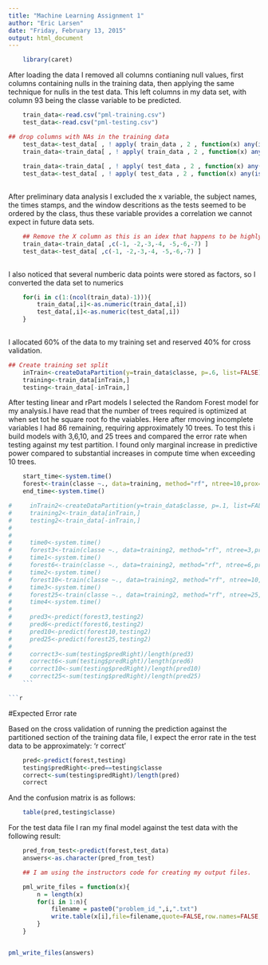 ```yaml
---
title: "Machine Learning Assignment 1"
author: "Eric Larsen"
date: "Friday, February 13, 2015"
output: html_document
---
```

```r
    library(caret)
```
After loading the data I removed all columns contianing null values, first columns containing nulls in the training data, then applying the same technique for nulls in the test data.  This left  columns in my data set, with column 93 being the classe variable to be predicted.  

```r
    

    train_data<-read.csv("pml-training.csv")
    test_data<-read.csv("pml-testing.csv")

## drop columns with NAs in the training data
    test_data<-test_data[ , ! apply( train_data , 2 , function(x) any(is.na(x)) ) ]
    train_data<-train_data[ , ! apply( train_data , 2 , function(x) any(is.na(x)) ) ]
    
    train_data<-train_data[ , ! apply( test_data , 2 , function(x) any(is.na(x)) ) ]
    test_data<-test_data[ , ! apply( test_data , 2 , function(x) any(is.na(x)) ) ]
    

```

After preliminary data analysis I excluded the x variable, the subject names, the times stamps, and the window descritions as the tests seemed to be ordered by the class, thus these variable provides a correlation we cannot expect in future data sets.
```r
    ## Remove the X column as this is an idex that happens to be highly correlated to the outcomes due to sorting.
    train_data<-train_data[ ,c(-1, -2,-3,-4, -5,-6,-7) ]
    test_data<-test_data[ ,c(-1, -2,-3,-4, -5,-6,-7) ]
    

```

    
I also noticed that several numberic data points were stored as factors, so I converted the data set to numerics

```r
    for(i in c(1:(ncol(train_data)-1))){
        train_data[,i]<-as.numeric(train_data[,i])
        test_data[,i]<-as.numeric(test_data[,i])
    }
    
```

I allocated 60% of the data to my training set and reserved 40% for cross validation.

```r
## Create training set split
    inTrain<-createDataPartition(y=train_data$classe, p=.6, list=FALSE)
    training<-train_data[inTrain,]
    testing<-train_data[-inTrain,]


```

After testing linear and rPart models I selected the Random Forest model for my analysis.I have read that the number of trees required is optimized at when set tot he square root fo the vaiables. Here after rmoving incomplete variables I had 86 remaining, requiring approximately 10 trees.  To test this i build models with 3,6,10, and 25 trees and compared the error rate when testing against my test partition.  I found only marginal increase in predictive power compared to substantial increases in compute time when exceeding 10 trees.  

```r
    start_time<-system.time()
    forest<-train(classe ~., data=training, method="rf", ntree=10,prox=TRUE)
    end_time<-system.time()

#     inTrain2<-createDataPartition(y=train_data$classe, p=.1, list=FALSE)
#     training2<-train_data[inTrain,]
#     testing2<-train_data[-inTrain,]
# 
#   
#     time0<-system.time()
#     forest3<-train(classe ~., data=training2, method="rf", ntree=3,prox=TRUE)
#     time1<-system.time()
#     forest6<-train(classe ~., data=training2, method="rf", ntree=6,prox=TRUE)
#     time2<-system.time()
#     forest10<-train(classe ~., data=training2, method="rf", ntree=10,prox=TRUE)
#     time3<-system.time()
#     forest25<-train(classe ~., data=training2, method="rf", ntree=25,prox=TRUE)
#     time4<-system.time()
#     
#     pred3<-predict(forest3,testing2)
#     pred6<-predict(forest6,testing2)
#     pred10<-predict(forest10,testing2)
#     pred25<-predict(forest25,testing2)
#     
#     correct3<-sum(testing$predRight)/length(pred3)
#     correct6<-sum(testing$predRight)/length(pred6)
#     correct10<-sum(testing$predRight)/length(pred10)
#     correct25<-sum(testing$predRight)/length(pred25)
    ```

```r
    
```





#Expected Error rate

Based on the cross validation of running the prediction against the partitioned section of the training data file, I expect the error rate in the test data to be approximately: 'r correct'

```r
    pred<-predict(forest,testing)
    testing$predRight<-pred==testing$classe
    correct<-sum(testing$predRight)/length(pred)
    correct

```


And the confusion matrix is as follows:
```r
    table(pred,testing$classe)

```

For the test data file I ran my final model against the test data with the following result:

```r
    pred_from_test<-predict(forest,test_data)
    answers<-as.character(pred_from_test)

    ## I am using the instructors code for creating my output files.

    pml_write_files = function(x){
        n = length(x)
        for(i in 1:n){
            filename = paste0("problem_id_",i,".txt")
            write.table(x[i],file=filename,quote=FALSE,row.names=FALSE,col.names=FALSE)
        }
    }


pml_write_files(answers)

```

